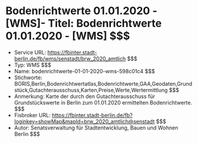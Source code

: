 # Bodenrichtwerte 01.01.2020 - [WMS]- Titel: Bodenrichtwerte 01.01.2020 - [WMS] $$$
- Service URL: https://fbinter.stadt-berlin.de/fb/wms/senstadt/brw_2020_amtlich $$$
- Typ: WMS $$$
- Name: bodenrichtwerte-01-01-2020-wms-598c01c4 $$$
- Stichworte: BORIS,Berlin,Bodenrichtwertatlas,Bodenrichtwerte,GAA,Geodaten,Grundstück,Gutachterausschuss,Karten,Preise,Werte,Wertermittlung $$$
- Anmerkung: Karte der durch den Gutachterausschuss für Grundstückswerte in Berlin zum 01.01.2020 ermittelten Bodenrichtwerte. $$$
- Fisbroker URL: https://fbinter.stadt-berlin.de/fb?loginkey=showMap&mapId=brw_2020_amtlich@senstadt $$$
- Autor: Senatsverwaltung für Stadtentwicklung, Bauen und Wohnen Berlin $$$
